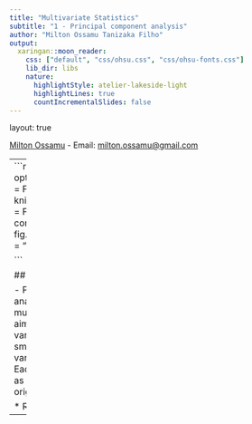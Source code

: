 ```yaml
---
title: "Multivariate Statistics"
subtitle: "1 - Principal component analysis"
author: "Milton Ossamu Tanizaka Filho"
output:
  xaringan::moon_reader:
    css: ["default", "css/ohsu.css", "css/ohsu-fonts.css"]
    lib_dir: libs
    nature:
      highlightStyle: atelier-lakeside-light
      highlightLines: true
      countIncrementalSlides: false
---
```

layout: true
  
<div class="my-footer"><span>

<a href="https://www.linkedin.com/in/ossamum/">Milton Ossamu</a> - Email: <a href="mailto:milton.ossamu@gmail.com">milton.ossamu@gmail.com</a>
</span></div>
---
```r
options(htmltools.dir.version = FALSE)
knitr::opts_chunk$set(warning = FALSE, message = FALSE, 
  comment = NA, dpi = 300,
  fig.align = "center", out.width = "80%", cache = FALSE)

```

## Motivation

- Principal components analysis (PCA) is a multivariate technique that
aims to summarize the variables in a data set using a small number of new
variables called components. Each component is obtained as a linear
combination of the original variables.

* R is an interpreter (`>`)


---

